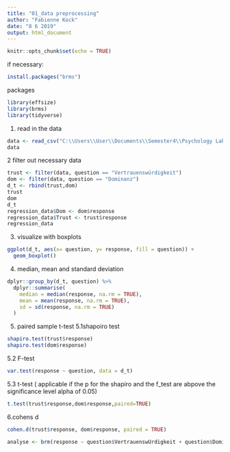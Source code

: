 ```yaml
---
title: "01_data preprocessing"
author: "Fabienne Kock"
date: "8 6 2019"
output: html_document
---
```


```r
knitr::opts_chunk$set(echo = TRUE)
```
if necessary:
```r
install.packages("brms")
```
packages
```r
library(effsize)
library(brms)
library(tidyverse)
```
1. read in the data
```r
data <- read_csv("C:\\Users\\User\\Documents\\Semester4\\Psychology Lab\\XPLabFinal\\data\\01 pilot\\S4a_data_clean.csv")
data
```

2 filter out necessary data
```r
trust <- filter(data, question == "Vertrauenswürdigkeit")
dom <- filter(data, question == "Dominanz")
d_t <- rbind(trust,dom)
trust
dom
d_t
regression_data$Dom <- dom$response
regression_data$Trust <- trust$response
regression_data

```
3. visualize with boxplots
```r
ggplot(d_t, aes(x= question, y= response, fill = question)) + 
  geom_boxplot()

```

4. median, mean and standard deviation
```r
dplyr::group_by(d_t, question) %>%
  dplyr::summarise(
    median = median(response, na.rm = TRUE),
    mean = mean(response, na.rm = TRUE),
    sd = sd(response, na.rm = TRUE)
  )


```

5. paired sample t-test
5.1shapoiro test
```r
shapiro.test(trust$response)
shapiro.test(dom$response)
```
5.2 F-test
```r
var.test(response ~ question, data = d_t)
```
5.3 t-test ( applicable if the p for the shapiro and the f_test are abpove the significance level alpha of 0.05)
```r
t.test(trust$response,dom$response,paired=TRUE)

```

6.cohens d
```r
cohen.d(trust$response, dom$response, paired = TRUE)

```
```r
analyse <- brm(response ~ question$VertrauenswÜrdigkeit + question$Dominanz)
```



